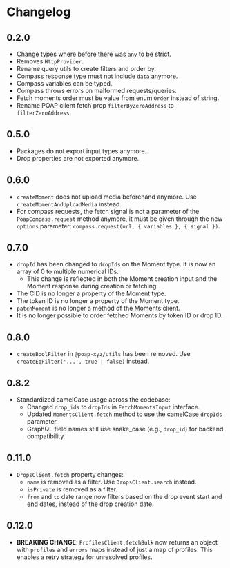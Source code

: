 # Changelog

## 0.2.0

- Change types where before there was `any` to be strict.
- Removes `HttpProvider`.
- Rename query utils to create filters and order by.
- Compass response type must not include `data` anymore.
- Compass variables can be typed.
- Compass throws errors on malformed requests/queries.
- Fetch moments order must be value from enum `Order` instead of string.
- Rename POAP client fetch prop `filterByZeroAddress` to `filterZeroAddress`.

## 0.5.0

- Packages do not export input types anymore.
- Drop properties are not exported anymore.

## 0.6.0

- `createMoment` does not upload media beforehand anymore. Use `createMomentAndUploadMedia` instead.
- For compass requests, the fetch signal is not a parameter of the `PoapCompass.request` method anymore, it must be given through the new `options` parameter: `compass.request(url, { variables }, { signal })`.

## 0.7.0

- `dropId` has been changed to `dropIds` on the Moment type. It is now an array of 0 to multiple numerical IDs.
  - This change is reflected in both the Moment creation input and the Moment response during creation or fetching.
- The CID is no longer a property of the Moment type.
- The token ID is no longer a property of the Moment type.
- `patchMoment` is no longer a method of the Moments client.
- It is no longer possible to order fetched Moments by token ID or drop ID.

## 0.8.0

- `createBoolFilter` in `@poap-xyz/utils` has been removed. Use `createEqFilter('...', true | false)` instead.

## 0.8.2

- Standardized camelCase usage across the codebase:
  - Changed `drop_ids` to `dropIds` in `FetchMomentsInput` interface.
  - Updated `MomentsClient.fetch` method to use the camelCase `dropIds` parameter.
  - GraphQL field names still use snake_case (e.g., `drop_id`) for backend compatibility.

## 0.11.0

- `DropsClient.fetch` property changes:
	- `name` is removed as a filter. Use `DropsClient.search` instead.
	- `isPrivate` is removed as a filter.
	- `from` and `to` date range now filters based on the drop event start and
	end dates, instead of the drop creation date.

## 0.12.0

- **BREAKING CHANGE**: `ProfilesClient.fetchBulk` now returns an object with `profiles` and `errors` maps instead of just a map of profiles. This enables a retry strategy for unresolved profiles.
